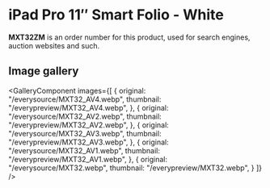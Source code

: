 
# iPad Pro 11″ Smart Folio - White

<Callout type='info' emoji='👉🏻'>**MXT32ZM** is an order number for this product, used for search engines, auction websites and such.</Callout>

## Image gallery

<GalleryComponent
    images={[
      {
        original: "/everysource/MXT32_AV4.webp",
        thumbnail: "/everypreview/MXT32_AV4.webp",
      },
      {
        original: "/everysource/MXT32_AV2.webp",
        thumbnail: "/everypreview/MXT32_AV2.webp",
      },
      {
        original: "/everysource/MXT32_AV3.webp",
        thumbnail: "/everypreview/MXT32_AV3.webp",
      },
      {
        original: "/everysource/MXT32_AV1.webp",
        thumbnail: "/everypreview/MXT32_AV1.webp",
      },
      {
        original: "/everysource/MXT32.webp",
        thumbnail: "/everypreview/MXT32.webp",
      }
    ]}
  />
